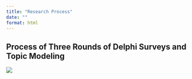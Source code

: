 ---
title: "Research Process"
date: ""
format: html
---

## Process of Three Rounds of Delphi Surveys and Topic Modeling

![](images/process.png)
